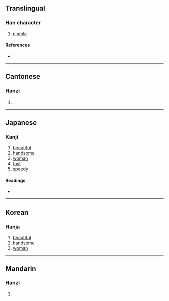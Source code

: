 {{character info/new}}
==Translingual==

===Han character===
{{Han char|rn=9|rad=人|as=08|sn=10|four=15281|canj=OJLO|ids=⿰亻疌}}

# [[nimble]]

====References====
* {{Han ref|kx=0108.130|dkj=00784|dj=0231.030|hdz=10173.030|uh=5022|ud=20514|bh=D0CC|bd=53452}}

----

==Cantonese==

===Hanzi===
{{yue-hanzi|jyut=|y=jip3}}

# {{defn|lang=yue|sort=人08}}

----

==Japanese==

===Kanji===
{{ja-kanji|grade=|rs=人08}}

# [[beautiful]]
# [[handsome]]
# [[woman]]
# [[fast]]
# [[speedy]]

====Readings====
* {{ja-readings|on=[[しょう]] (shō)|kun=[[さとい]] (satoi), [[すこやか]] (sukoyaka), [[はやい]] (hayai), [[つぐそしる]] (tsugusoshiru)}}

----

==Korean==

===Hanja===
{{ko-hanja|hangeul=첩|rv=cheop|mr=ch'ŏp}}

# [[beautiful]]
# [[handsome]]
# [[woman]]

----

==Mandarin==

===Hanzi===
{{cmn-hanzi|pin=[[jié]] ([[jie2]]), [[páng]] ([[pang2]])|wg=chieh<sup>2</sup>, p'ang<sup>2</sup>}}

# {{defn|lang=cmn|sort=人08}}